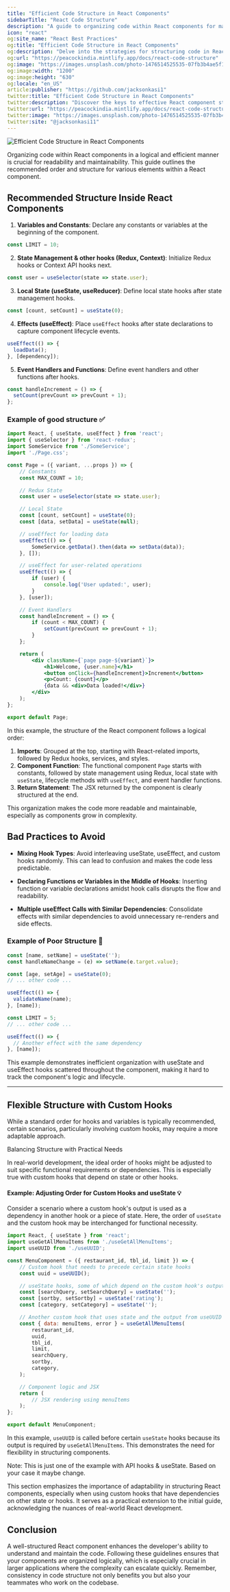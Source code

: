 ```yaml
---
title: "Efficient Code Structure in React Components"
sidebarTitle: "React Code Structure"
description: "A guide to organizing code within React components for maximum efficiency and readability, including best practices and common pitfalls."
icon: "react"
og:site_name: "React Best Practices"
og:title: "Efficient Code Structure in React Components"
og:description: "Delve into the strategies for structuring code in React components to enhance efficiency and readability."
og:url: "https://peacockindia.mintlify.app/docs/react-code-structure"
og:image: "https://images.unsplash.com/photo-1476514525535-07fb3b4ae5f1?q=80&w=3270&auto=format&fit=crop&ixlib=rb-4.0.3&ixid=M3wxMjA3fDB8MHxwaG90by1wYWdlfHx8fGVufDB8fHx8fA%3D%3D"
og:image:width: "1200"
og:image:height: "630"
og:locale: "en_US"
article:publisher: "https://github.com/jacksonkasi1"
twitter:title: "Efficient Code Structure in React Components"
twitter:description: "Discover the keys to effective React component structuring for better maintainability and performance."
twitter:url: "https://peacockindia.mintlify.app/docs/react-code-structure"
twitter:image: "https://images.unsplash.com/photo-1476514525535-07fb3b4ae5f1?q=80&w=3270&auto=format&fit=crop&ixlib=rb-4.0.3&ixid=M3wxMjA3fDB8MHxwaG90by1wYWdlfHx8fGVufDB8fHx8fA%3D%3D"
twitter:site: "@jacksonkasi11"
---
```


<Frame>
  <img
    style={{ borderRadius: "0.5rem" }}
    alt="Efficient Code Structure in React Components"
    src="https://images.unsplash.com/photo-1476514525535-07fb3b4ae5f1?q=80&w=3270&auto=format&fit=crop&ixlib=rb-4.0.3&ixid=M3wxMjA3fDB8MHxwaG90by1wYWdlfHx8fGVufDB8fHx8fA%3D%3D"
  />
</Frame>

Organizing code within React components in a logical and efficient manner is crucial for readability and maintainability. This guide outlines the recommended order and structure for various elements within a React component.

## Recommended Structure Inside React Components

1. **Variables and Constants**: Declare any constants or variables at the beginning of the component.

```jsx
const LIMIT = 10;
```

2. **State Management & other hooks (Redux, Context)**: Initialize Redux hooks or Context API hooks next.

```jsx
const user = useSelector(state => state.user);
```

3. **Local State (useState, useReducer)**: Define local state hooks after state management hooks.

```jsx
const [count, setCount] = useState(0);
```

4. **Effects (useEffect)**: Place `useEffect` hooks after state declarations to capture component lifecycle events.

```jsx
useEffect(() => {
  loadData();
}, [dependency]);
```

5. **Event Handlers and Functions**: Define event handlers and other functions after hooks.

```jsx
const handleIncrement = () => {
  setCount(prevCount => prevCount + 1);
};
```

### Example of good structure ✅

```jsx
import React, { useState, useEffect } from 'react';
import { useSelector } from 'react-redux';
import SomeService from './SomeService';
import './Page.css';

const Page = ({ variant, ...props }) => {
    // Constants
    const MAX_COUNT = 10;

    // Redux State
    const user = useSelector(state => state.user);

    // Local State
    const [count, setCount] = useState(0);
    const [data, setData] = useState(null);

    // useEffect for loading data
    useEffect(() => {
        SomeService.getData().then(data => setData(data));
    }, []);

    // useEffect for user-related operations
    useEffect(() => {
        if (user) {
            console.log('User updated:', user);
        }
    }, [user]);

    // Event Handlers
    const handleIncrement = () => {
        if (count < MAX_COUNT) {
            setCount(prevCount => prevCount + 1);
        }
    };

    return (
        <div className={`page page-${variant}`}>
            <h1>Welcome, {user.name}</h1>
            <button onClick={handleIncrement}>Increment</button>
            <p>Count: {count}</p>
            {data && <div>Data loaded!</div>}
        </div>
    );
};

export default Page;
```

In this example, the structure of the React component follows a logical order:

1. **Imports**: Grouped at the top, starting with React-related imports, followed by Redux hooks, services, and styles.
2. **Component Function**: The functional component `Page` starts with constants, followed by state management using Redux, local state with `useState`, lifecycle methods with `useEffect`, and event handler functions.
3. **Return Statement**: The JSX returned by the component is clearly structured at the end.

This organization makes the code more readable and maintainable, especially as components grow in complexity.


## Bad Practices to Avoid

- **Mixing Hook Types**: Avoid interleaving useState, useEffect, and custom hooks randomly. This can lead to confusion and makes the code less predictable.

- **Declaring Functions or Variables in the Middle of Hooks**: Inserting function or variable declarations amidst hook calls disrupts the flow and readability.

- **Multiple useEffect Calls with Similar Dependencies**: Consolidate effects with similar dependencies to avoid unnecessary re-renders and side effects.

### Example of Poor Structure 📛

```jsx
const [name, setName] = useState('');
const handleNameChange = (e) => setName(e.target.value);

const [age, setAge] = useState(0);
// ... other code ...

useEffect(() => {
  validateName(name);
}, [name]);

const LIMIT = 5;
// ... other code ...

useEffect(() => {
  // Another effect with the same dependency
}, [name]);
```

This example demonstrates inefficient organization with useState and useEffect hooks scattered throughout the component, making it hard to track the component's logic and lifecycle.

---


## Flexible Structure with Custom Hooks

While a standard order for hooks and variables is typically recommended, certain scenarios, particularly involving custom hooks, may require a more adaptable approach.

<Note>Balancing Structure with Practical Needs</Note>

In real-world development, the ideal order of hooks might be adjusted to suit specific functional requirements or dependencies. This is especially true with custom hooks that depend on state or other hooks.

#### Example: Adjusting Order for Custom Hooks and useState 💡

Consider a scenario where a custom hook's output is used as a dependency in another hook or a piece of state. Here, the order of `useState` and the custom hook may be interchanged for functional necessity.

```jsx
import React, { useState } from 'react';
import useGetAllMenuItems from './useGetAllMenuItems';
import useUUID from './useUUID';

const MenuComponent = ({ restaurant_id, tbl_id, limit }) => {
    // Custom hook that needs to precede certain state hooks
    const uuid = useUUID();

    // useState hooks, some of which depend on the custom hook's output
    const [searchQuery, setSearchQuery] = useState('');
    const [sortby, setSortby] = useState('rating');
    const [category, setCategory] = useState('');

    // Another custom hook that uses state and the output from useUUID
    const { data: menuItems, error } = useGetAllMenuItems(
        restaurant_id,
        uuid,
        tbl_id,
        limit,
        searchQuery,
        sortby,
        category,
    );

    // Component logic and JSX
    return (
        // JSX rendering using menuItems
    );
};

export default MenuComponent;
```

In this example, `useUUID` is called before certain `useState` hooks because its output is required by `useGetAllMenuItems`. This demonstrates the need for flexibility in structuring components.

<Info>Note: This is just one of the example with API hooks & useState. Based on your case it maybe change.</Info>

This section emphasizes the importance of adaptability in structuring React components, especially when using custom hooks that have dependencies on other state or hooks. It serves as a practical extension to the initial guide, acknowledging the nuances of real-world React development.

## Conclusion

A well-structured React component enhances the developer's ability to understand and maintain the code. Following these guidelines ensures that your components are organized logically, which is especially crucial in larger applications where the complexity can escalate quickly. Remember, consistency in code structure not only benefits you but also your teammates who work on the codebase.
